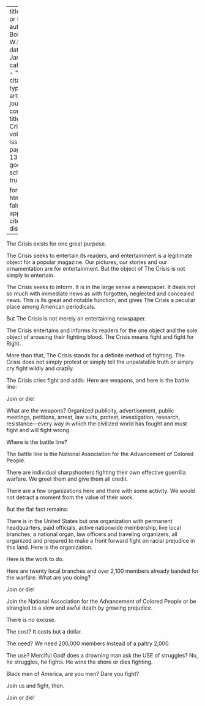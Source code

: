 
---
title: 'Join or Die'
author: Du Bois, W.E.B.
date: Jan. 1914
categories: 
  - ""
citation: 
  type: article-journal
  container-title: The Crisis
  volume: 7
  issue: 3
  page: 133-134
google-scholar: true

format:
  html:
    toc: false
    appendix-cite-as: display
---


<span class = "small-caps">The Crisis</span> exists for one great purpose.

<span class = "small-caps">The Crisis</span> seeks to entertain its readers, and entertainment is a legitimate object for a popular magazine. Our pictures, our stories and our ornamentation are for entertainment. But the object of <span class = "small-caps">The Crisis</span> is not simply to entertain.

<span class = "small-caps">The Crisis</span> seeks to inform. It is in the large sense a newspaper. It deals not so much with immediate news as with forgotten, neglected and concealed news. This is its great and notable
function, and gives <span class = "small-caps">The Crisis</span> a peculiar place among American periodicals.

But <span class = "small-caps">The Crisis</span> is not merely an entertaining newspaper.

<span class = "small-caps">The Crisis</span> entertains and informs its readers for the one object and the sole object of arousing their fighting blood. <span class = "small-caps">The Crisis</span> means fight and fight for Right.

More than that, <span class = "small-caps">The Crisis</span> stands for a definite method of fighting. <span class = "small-caps">The Crisis</span> does not simply protest or simply tell the unpalatable truth or simply cry fight wildly and crazily.

<span class = "small-caps">The Crisis</span> cries fight and adds: Here are weapons, and here is the battle line:

Join or die!

What are the weapons? Organized publicity, advertisement, public meetings, petitions, arrest, law suits, protest, investigation, research, resistance---every way in which the civilized world has fought and must fight and will fight wrong.

Where is the battle line?

The battle line is the <span class = "small-caps">National Association for the Advancement of Colored People</span>.

There are individual sharpshooters fighting their own effective guerrilla warfare. We greet them and give them all credit.

There are a few organizations here and there with some activity. We would not detract a moment from the value of their work.

But the flat fact remains:

There is in the United States but one organization with permanent headquarters, paid officials, active nation­wide membership, live local branches, a national organ, law officers and traveling organizers, all organized and prepared to make a front forward fight on racial prejudice in this land.
Here is the organization.

Here is the work to do.

Here are twenty local branches and over 2,100 members already banded for the warfare.
What are you doing?

Join or die!

Join the <span class = "small-caps">National Association for the Advancement of Colored People</span> or be strangled to a slow and awful death by growing prejudice.

There is no excuse.

The cost? It costs but a dollar.

The need? We need 200,000 members instead of a paltry 2,000.

The use? Merciful God! does a drowning man ask the USE of struggles? No, he struggles, he fights. He wins the shore or dies fighting.

Black men of America, are you men? Dare you fight?

Join us and fight, then.

Join or die!

